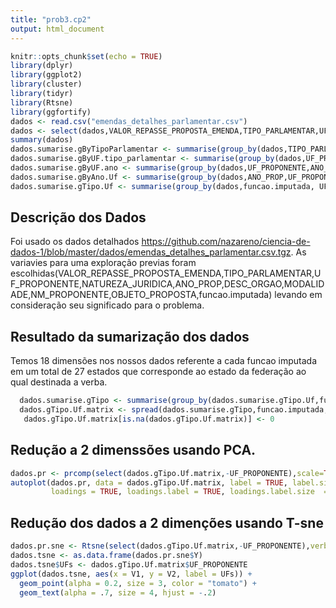 ```yaml
---
title: "prob3.cp2"
output: html_document
---
```


```r
knitr::opts_chunk$set(echo = TRUE)
library(dplyr)
library(ggplot2)
library(cluster)
library(tidyr)
library(Rtsne)
library(ggfortify)
dados <- read.csv("emendas_detalhes_parlamentar.csv")
dados <- select(dados,VALOR_REPASSE_PROPOSTA_EMENDA,TIPO_PARLAMENTAR,UF_PROPONENTE,NATUREZA_JURIDICA,ANO_PROP,DESC_ORGAO,MODALIDADE,NM_PROPONENTE,OBJETO_PROPOSTA,funcao.imputada)
summary(dados)
dados.sumarise.gByTipoParlamentar <- summarise(group_by(dados,TIPO_PARLAMENTAR,NM_PROPONENTE),TOTAL=sum(VALOR_REPASSE_PROPOSTA_EMENDA))
dados.sumarise.gByUF.tipo_parlamentar <- summarise(group_by(dados,UF_PROPONENTE,TIPO_PARLAMENTAR),TOTAL=sum(VALOR_REPASSE_PROPOSTA_EMENDA))
dados.sumarise.gByUF.ano <- summarise(group_by(dados,UF_PROPONENTE,ANO_PROP),TOTAL=sum(VALOR_REPASSE_PROPOSTA_EMENDA))
dados.sumarise.gByAno.Uf <- summarise(group_by(dados,ANO_PROP,UF_PROPONENTE),TOTAL=sum(VALOR_REPASSE_PROPOSTA_EMENDA))
dados.sumarise.gTipo.Uf <- summarise(group_by(dados,funcao.imputada, UF_PROPONENTE),TOTAL=sum(VALOR_REPASSE_PROPOSTA_EMENDA))
```

## Descrição dos Dados
Foi usado os dados detalhados  <https://github.com/nazareno/ciencia-de-dados-1/blob/master/dados/emendas_detalhes_parlamentar.csv.tgz>.
As variavies para uma exploração previas foram escolhidas(VALOR_REPASSE_PROPOSTA_EMENDA,TIPO_PARLAMENTAR,UF_PROPONENTE,NATUREZA_JURIDICA,ANO_PROP,DESC_ORGAO,MODALIDADE,NM_PROPONENTE,OBJETO_PROPOSTA,funcao.imputada) levando em consideração seu significado para o problema.

## Resultado da sumarização dos dados
Temos 18 dimensões nos nossos dados referente a cada funcao imputada em um total de 27 estados que corresponde ao estado da federação ao qual destinada a verba.

```r
  dados.sumarise.gTipo <- summarise(group_by(dados.sumarise.gTipo.Uf,funcao.imputada,UF_PROPONENTE),MEDIA=mean(TOTAL))
  dados.gTipo.Uf.matrix <- spread(dados.sumarise.gTipo,funcao.imputada,MEDIA)
   dados.gTipo.Uf.matrix[is.na(dados.gTipo.Uf.matrix)] <- 0
```

## Redução a 2 dimenssões usando PCA.


```r
dados.pr <- prcomp(select(dados.gTipo.Uf.matrix,-UF_PROPONENTE),scale=TRUE)
autoplot(dados.pr, data = dados.gTipo.Uf.matrix, label = TRUE, label.size = 3,
         loadings = TRUE, loadings.label = TRUE, loadings.label.size  = 3)
```


## Redução dos dados a 2 dimenções usando T-sne

```r
dados.pr.sne <- Rtsne(select(dados.gTipo.Uf.matrix,-UF_PROPONENTE),verbose = TRUE,perplexity=8)
dados.tsne <- as.data.frame(dados.pr.sne$Y)
dados.tsne$UFs <- dados.gTipo.Uf.matrix$UF_PROPONENTE
ggplot(dados.tsne, aes(x = V1, y = V2, label = UFs)) + 
  geom_point(alpha = 0.2, size = 3, color = "tomato") + 
  geom_text(alpha = .7, size = 4, hjust = -.2)

```

